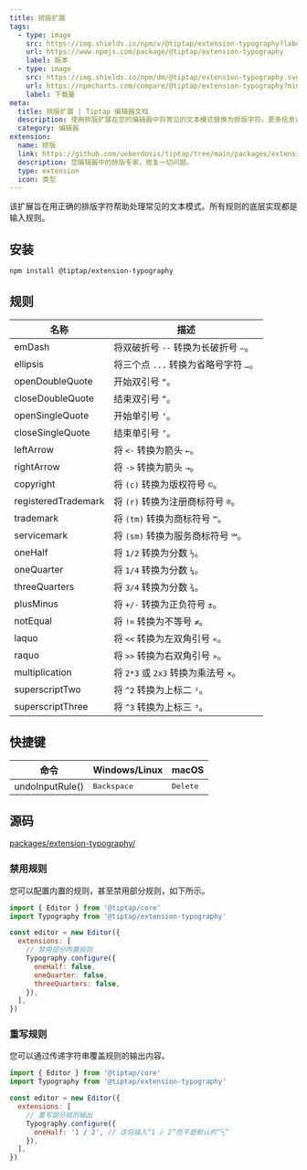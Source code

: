 ```yaml
---
title: 排版扩展
tags:
  - type: image
    src: https://img.shields.io/npm/v/@tiptap/extension-typography?label=version
    url: https://www.npmjs.com/package/@tiptap/extension-typography
    label: 版本
  - type: image
    src: https://img.shields.io/npm/dm/@tiptap/extension-typography.svg
    url: https://npmcharts.com/compare/@tiptap/extension-typography?minimal=true
    label: 下载量
meta:
  title: 排版扩展 | Tiptap 编辑器文档
  description: 使用排版扩展在您的编辑器中将常见的文本模式替换为排版字符。更多信息请查阅文档！
  category: 编辑器
extension:
  name: 排版
  link: https://github.com/ueberdosis/tiptap/tree/main/packages/extension-typography
  description: 您编辑器中的排版专家，修复一切问题。
  type: extension
  icon: 类型
---
```



该扩展旨在用正确的排版字符帮助处理常见的文本模式。所有规则的底层实现都是输入规则。

<CodeDemo path="/Extensions/Typography" />

## 安装

```bash
npm install @tiptap/extension-typography
```

## 规则

| 名称                | 描述                                                        |
| ------------------- | ------------------------------------------------------------ |
| emDash              | 将双破折号 `--` 转换为长破折号 `—`。                        |
| ellipsis            | 将三个点 `...` 转换为省略号字符 `…`。                        |
| openDoubleQuote     | 开始双引号 `“`。                                              |
| closeDoubleQuote    | 结束双引号 `”`。                                              |
| openSingleQuote     | 开始单引号 `‘`。                                              |
| closeSingleQuote    | 结束单引号 `’`。                                              |
| leftArrow           | 将 `<-` 转换为箭头 `←`。                                      |
| rightArrow          | 将 `->` 转换为箭头 `→`。                                       |
| copyright           | 将 `(c)` 转换为版权符号 `©`。                                   |
| registeredTrademark | 将 `(r)` 转换为注册商标符号 `®`。                                |
| trademark           | 将 `(tm)` 转换为商标符号 `™`。                                   |
| servicemark         | 将 `(sm)` 转换为服务商标符号 `℠`。                               |
| oneHalf             | 将 `1/2` 转换为分数 `½`。                                      |
| oneQuarter          | 将 `1/4` 转换为分数 `¼`。                                      |
| threeQuarters       | 将 `3/4` 转换为分数 `¾`。                                      |
| plusMinus           | 将 `+/-` 转换为正负符号 `±`。                                    |
| notEqual            | 将 `!=` 转换为不等号 `≠`。                                       |
| laquo               | 将 `<<` 转换为左双角引号 `«`。                                   |
| raquo               | 将 `>>` 转换为右双角引号 `»`。                                   |
| multiplication      | 将 `2*3` 或 `2x3` 转换为乘法号 `×`。                              |
| superscriptTwo      | 将 `^2` 转换为上标二 `²`。                                        |
| superscriptThree    | 将 `^3` 转换为上标三 `³`。                                        |

## 快捷键

| 命令               | Windows/Linux             | macOS             |
| ------------------ | -------------------------- | ----------------- |
| undoInputRule()  | <kbd>Backspace</kbd>       | <kbd>Delete</kbd> |

## 源码

[packages/extension-typography/](https://github.com/ueberdosis/tiptap/blob/main/packages/extension-typography/)

### 禁用规则

您可以配置内置的规则，甚至禁用部分规则，如下所示。

```js
import { Editor } from '@tiptap/core'
import Typography from '@tiptap/extension-typography'

const editor = new Editor({
  extensions: [
    // 禁用部分内置规则
    Typography.configure({
      oneHalf: false,
      oneQuarter: false,
      threeQuarters: false,
    }),
  ],
})
```

### 重写规则

您可以通过传递字符串覆盖规则的输出内容。

```js
import { Editor } from '@tiptap/core'
import Typography from '@tiptap/extension-typography'

const editor = new Editor({
  extensions: [
    // 重写部分规则输出
    Typography.configure({
      oneHalf: '1 / 2', // 这将插入“1 / 2”而不是默认的“½”
    }),
  ],
})
```